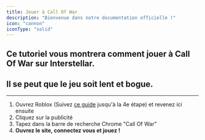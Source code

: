 ```yaml
---
title: Jouer à Call Of War
description: "Bienvenue dans notre documentation officielle !"
icon: "cannon"
iconType: "solid"
---
```

Ce tutoriel vous montrera comment jouer à Call Of War sur Interstellar.
---
## <Warning>Il se peut que le jeu soit lent et bogue.</Warning>
---
1. Ouvrez Roblox (Suivez [ce guide](/robloxfr) jusqu'à la 4e étape) et revenez ici ensuite
2. Cliquez sur la publicité
3. Tapez dans la barre de recherche Chrome "Call Of War"
4. **Ouvrez le site, connectez vous et jouez !**
